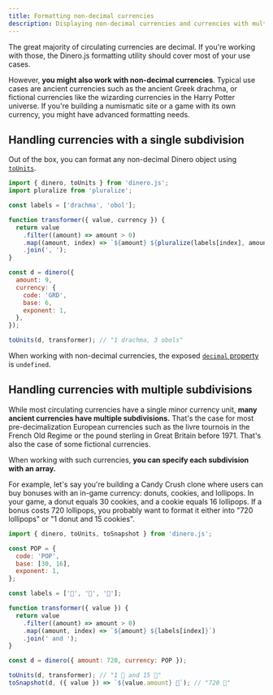 ```yaml
---
title: Formatting non-decimal currencies
description: Displaying non-decimal currencies and currencies with multiple subdivisions.
---
```


The great majority of circulating currencies are decimal. If you're working with those, the Dinero.js formatting utility should cover most of your use cases.

However, **you might also work with non-decimal currencies**. Typical use cases are ancient currencies such as the ancient Greek drachma, or fictional currencies like the wizarding currencies in the Harry Potter universe. If you're building a numismatic site or a game with its own currency, you might have advanced formatting needs.

## Handling currencies with a single subdivision

Out of the box, you can format any non-decimal Dinero object using [`toUnits`](/docs/api/formatting/to-units).

```js
import { dinero, toUnits } from 'dinero.js';
import pluralize from 'pluralize';

const labels = ['drachma', 'obol'];

function transformer({ value, currency }) {
  return value
    .filter((amount) => amount > 0)
    .map((amount, index) => `${amount} ${pluralize(labels[index], amount)}`)
    .join(', ');
}

const d = dinero({
  amount: 9,
  currency: {
    code: 'GRD',
    base: 6,
    exponent: 1,
  },
});

toUnits(d, transformer); // "1 drachma, 3 obols"
```

<Alert type="info">

When working with non-decimal currencies, the exposed [`decimal` property](/docs/api/formatting/to-format#parameters) is `undefined`.

</Alert>

## Handling currencies with multiple subdivisions

While most circulating currencies have a single minor currency unit, **many ancient currencies have multiple subdivisions.** That's the case for most pre-decimalization European currencies such as the livre tournois in the French Old Regime or the pound sterling in Great Britain before 1971. That's also the case of some fictional currencies.

When working with such currencies, **you can specify each subdivision with an array.**

For example, let's say you're building a Candy Crush clone where users can buy bonuses with an in-game currency: donuts, cookies, and lollipops. In your game, a donut equals 30 cookies, and a cookie equals 16 lollipops. If a bonus costs 720 lollipops, you probably want to format it either into "720 lollipops" or "1 donut and 15 cookies".

```js
import { dinero, toUnits, toSnapshot } from 'dinero.js';

const POP = {
  code: 'POP',
  base: [30, 16],
  exponent: 1,
};

const labels = ['🍩', '🍪', '🍭'];

function transformer({ value }) {
  return value
    .filter((amount) => amount > 0)
    .map((amount, index) => `${amount} ${labels[index]}`)
    .join(' and ');
}

const d = dinero({ amount: 720, currency: POP });

toUnits(d, transformer); // "1 🍩 and 15 🍪"
toSnapshot(d, ({ value }) => `${value.amount} 🍭`); // "720 🍭"
```
